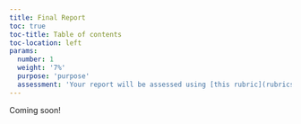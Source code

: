 ```yaml
---
title: Final Report
toc: true
toc-title: Table of contents
toc-location: left
params:
  number: 1
  weight: '7%'
  purpose: 'purpose'
  assessment: 'Your report will be assessed using [this rubric](rubrics/final-report/rubric.html){target="_blank"}.'
---
```


Coming soon!
